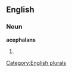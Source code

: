 
==English==

===Noun===
'''acephalans'''

# {{plural of|[[acephalan]]}}

[[Category:English plurals]]